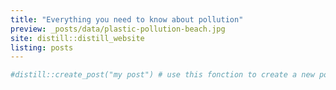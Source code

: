 ```yaml
---
title: "Everything you need to know about pollution"
preview: _posts/data/plastic-pollution-beach.jpg
site: distill::distill_website
listing: posts
---
```


```r
#distill::create_post("my post") # use this fonction to create a new post
```

